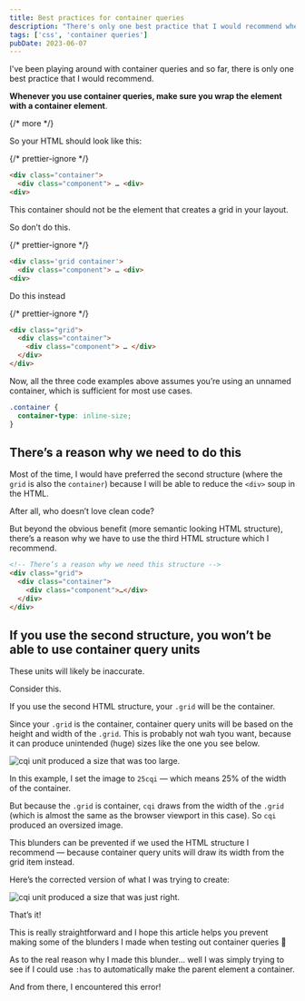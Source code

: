 ```yaml
---
title: Best practices for container queries
description: "There's only one best practice that I would recommend when using container queries — that's to place the container in a parent element. The container should not be the element that creates a grid; it has to be the child item."
tags: ['css', 'container queries']
pubDate: 2023-06-07
---
```


I've been playing around with container queries and so far, there is only one best practice that I would recommend.

**Whenever you use container queries, make sure you wrap the element with a container element**.

{/* more */}

So your HTML should look like this:

{/* prettier-ignore */}
```html 
<div class="container"> 
  <div class="component"> … <div> 
<div> 
```

This container should not be the element that creates a grid in your layout.

So don’t do this.

{/* prettier-ignore */}
```html 
<div class='grid container'> 
  <div class="component"> … <div> 
<div> 
```

Do this instead

{/* prettier-ignore */}
```html 
<div class="grid"> 
  <div class="container"> 
    <div class="component"> … </div>
  </div> 
</div> 
```

Now, all the three code examples above assumes you’re using an unnamed container, which is sufficient for most use cases.

```css
.container {
  container-type: inline-size;
}
```

## There’s a reason why we need to do this

Most of the time, I would have preferred the second structure (where the `grid` is also the `container`) because I will be able to reduce the `<div>` soup in the HTML.

After all, who doesn’t love clean code?

But beyond the obvious benefit (more semantic looking HTML structure), there’s a reason why we have to use the third HTML structure which I recommend.

```html
<!-- There’s a reason why we need this structure -->
<div class="grid">
  <div class="container">
    <div class="component">…</div>
  </div>
</div>
```

## If you use the second structure, you won’t be able to use container query units

These units will likely be inaccurate.

Consider this.

If you use the second HTML structure, your `.grid` will be the container.

Since your `.grid` is the container, container query units will be based on the height and width of the `.grid`. This is probably not wah tyou want, because it can produce unintended (huge) sizes like the one you see below.

<Image
  src='/images/blog/container-query-best-practice/cqi-too-large.png'
  alt='cqi unit produced a size that was too large.'
/>

In this example, I set the image to `25cqi` — which means 25% of the width of the container.

But because the `.grid` is container, `cqi` draws from the width of the `.grid` (which is almost the same as the browser viewport in this case). So `cqi` produced an oversized image.

This blunders can be prevented if we used the HTML structure I recommend — because container query units will draw its width from the grid item instead.

Here’s the corrected version of what I was trying to create:

<Image
  src='/images/blog/container-query-best-practice/cqi-just-right.png'
  alt='cqi unit produced a size that was just right.'
/>

That’s it!

This is really straightforward and I hope this article helps you prevent making some of the blunders I made when testing out container queries 🙂

As to the real reason why I made this blunder… well I was simply trying to see if I could use `:has` to automatically make the parent element a container.

And from there, I encountered this error!

